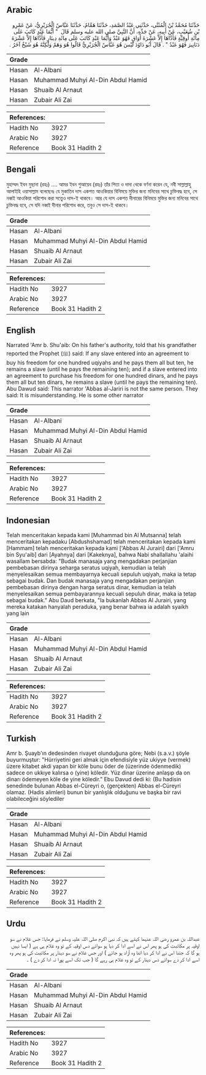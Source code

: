 ## Arabic


<div dir="rtl" lang="ar" style={{fontSize:'larger',backgroundColor:'#f8f9fa',padding:20}}>
حَدَّثَنَا مُحَمَّدُ بْنُ الْمُثَنَّى، حَدَّثَنِي عَبْدُ الصَّمَدِ، حَدَّثَنَا هَمَّامٌ، حَدَّثَنَا عَبَّاسٌ الْجُرَيْرِيُّ، عَنْ عَمْرِو بْنِ شُعَيْبٍ، عَنْ أَبِيهِ، عَنْ جَدِّهِ، أَنَّ النَّبِيَّ صلى الله عليه وسلم قَالَ ‏ "‏ أَيُّمَا عَبْدٍ كَاتَبَ عَلَى مِائَةِ أُوقِيَّةٍ فَأَدَّاهَا إِلاَّ عَشْرَةَ أَوَاقٍ فَهُوَ عَبْدٌ وَأَيُّمَا عَبْدٍ كَاتَبَ عَلَى مِائَةِ دِينَارٍ فَأَدَّاهَا إِلاَّ عَشْرَةَ دَنَانِيرَ فَهُوَ عَبْدٌ ‏"‏ ‏.‏ قَالَ أَبُو دَاوُدَ لَيْسَ هُوَ عَبَّاسٌ الْجُرَيْرِيُّ قَالُوا هُوَ وَهَمٌ وَلَكِنَّهُ هُوَ شَيْخٌ آخَرُ ‏.‏
</div>
<div style={{backgroundColor:'#f8f9fa',padding:20, marginBottom: 10}}><table> <thead> <tr> <th>Grade</th> <th></th> </tr> </thead> <tbody> <tr><td>Hasan</td><td>Al-Albani</td></tr><tr><td>Hasan</td><td>Muhammad Muhyi Al-Din Abdul Hamid</td></tr><tr><td>Hasan</td><td>Shuaib Al Arnaut</td></tr><tr><td>Hasan</td><td>Zubair Ali Zai</td></tr></tbody></table><table> <thead> <tr> <th>References:</th> <th></th> </tr> </thead> <tbody><tr><td>Hadith No</td><td>3927</td></tr><tr><td>Arabic No</td><td>3927</td></tr><tr><td>Reference</td><td>Book 31 Hadith 2</td></tr></tbody></table></div>

## Bengali


<div dir="ltr" lang="bn" style={{fontSize:'larger',backgroundColor:'#f8f9fa',padding:20}}>
মুহাম্মদ ইবন মুছানা (রহঃ) .... আমর ইবন শুআয়েব (রহঃ) তাঁর পিতা ও দাদা থেকে বর্ণনা করেন যে, নবী সাল্লাল্লাহু আলাইহি ওয়াসাল্লাম বলেছেনঃ যে মুকাতিব দাস একশত আওকিয়ার বিনিময়ে মুক্তির জন্য মনিবের সাথে চুক্তিবদ্ধ হবে, সে নব্বই আওকিয়া পরিশোধ করা সত্ত্বেও দাস-ই থাকবে। আর যে দাস একশত দীনারের বিনিময়ে মুক্তির জন্য মনিবের সাথে চুক্তিবদ্ধ হবে, সে যদি নব্বই দীনার পরিশোধ করে, তবুও সে দাস-ই থাকবে।
</div>
<div style={{backgroundColor:'#f8f9fa',padding:20, marginBottom: 10}}><table> <thead> <tr> <th>Grade</th> <th></th> </tr> </thead> <tbody> <tr><td>Hasan</td><td>Al-Albani</td></tr><tr><td>Hasan</td><td>Muhammad Muhyi Al-Din Abdul Hamid</td></tr><tr><td>Hasan</td><td>Shuaib Al Arnaut</td></tr><tr><td>Hasan</td><td>Zubair Ali Zai</td></tr></tbody></table><table> <thead> <tr> <th>References:</th> <th></th> </tr> </thead> <tbody><tr><td>Hadith No</td><td>3927</td></tr><tr><td>Arabic No</td><td>3927</td></tr><tr><td>Reference</td><td>Book 31 Hadith 2</td></tr></tbody></table></div>

## English


<div dir="ltr" lang="en" style={{fontSize:'larger',backgroundColor:'#f8f9fa',padding:20}}>
Narrated 'Amr b. Shu'aib: On his father's authority, told that his grandfather reported the Prophet (ﷺ) said: If any slave entered into an agreement to buy his freedom for one hundred uqiyahs and he pays them all but ten, he remains a slave (until he pays the remaining ten); and if a slave entered into an agreement to purchase his freedom for one hundred dinars, and he pays them all but ten dinars, he remains a slave (until he pays the remaining ten). Abu Dawud said: This narrator 'Abbas al-Jariri is not the same person. They said: It is misunderstanding. He is some other narrator
</div>
<div style={{backgroundColor:'#f8f9fa',padding:20, marginBottom: 10}}><table> <thead> <tr> <th>Grade</th> <th></th> </tr> </thead> <tbody> <tr><td>Hasan</td><td>Al-Albani</td></tr><tr><td>Hasan</td><td>Muhammad Muhyi Al-Din Abdul Hamid</td></tr><tr><td>Hasan</td><td>Shuaib Al Arnaut</td></tr><tr><td>Hasan</td><td>Zubair Ali Zai</td></tr></tbody></table><table> <thead> <tr> <th>References:</th> <th></th> </tr> </thead> <tbody><tr><td>Hadith No</td><td>3927</td></tr><tr><td>Arabic No</td><td>3927</td></tr><tr><td>Reference</td><td>Book 31 Hadith 2</td></tr></tbody></table></div>

## Indonesian


<div dir="ltr" lang="id" style={{fontSize:'larger',backgroundColor:'#f8f9fa',padding:20}}>
Telah menceritakan kepada kami [Muhammad bin Al Mutsanna] telah menceritakan kepadaku [Abdushshamad] telah menceritakan kepada kami [Hammam] telah menceritakan kepada kami ['Abbas Al Jurairi] dari ['Amru bin Syu'aib] dari [Ayahnya] dari [Kakeknya], bahwa Nabi shallallahu 'alaihi wasallam bersabda: "Budak manasaja yang mengadakan perjanjian pembebasan dirinya seharga seratus uqiyah, kemudian ia telah menyelesaikan semua membayarnya kecuali sepuluh uqiyah, maka ia tetap sebagai budak. Dan budak manasaja yang mengadakan perjanjian pembebasan dirinya dengan harga seratus dinar, kemudian ia telah menyelesaikan semua pembayarannya kecuali sepuluh dinar, maka ia tetap sebagai budak." Abu Daud berkata, "Ia bukanlah Abbas Al Jurairi, yang mereka katakan hanyalah peraduka, yang benar bahwa ia adalah syaikh yang lain
</div>
<div style={{backgroundColor:'#f8f9fa',padding:20, marginBottom: 10}}><table> <thead> <tr> <th>Grade</th> <th></th> </tr> </thead> <tbody> <tr><td>Hasan</td><td>Al-Albani</td></tr><tr><td>Hasan</td><td>Muhammad Muhyi Al-Din Abdul Hamid</td></tr><tr><td>Hasan</td><td>Shuaib Al Arnaut</td></tr><tr><td>Hasan</td><td>Zubair Ali Zai</td></tr></tbody></table><table> <thead> <tr> <th>References:</th> <th></th> </tr> </thead> <tbody><tr><td>Hadith No</td><td>3927</td></tr><tr><td>Arabic No</td><td>3927</td></tr><tr><td>Reference</td><td>Book 31 Hadith 2</td></tr></tbody></table></div>

## Turkish


<div dir="ltr" lang="tr" style={{fontSize:'larger',backgroundColor:'#f8f9fa',padding:20}}>
Amr b. Şuayb'ın dedesinden rivayet olunduğuna göre; Nebi (s.a.v.) şöyle buyurmuştur: "Hürriyetini geri almak için efendisiyle yüz ukiyye (vermek) üzere kitabet akdi yapan bir köle bunu öder de (üzerinde ödenmedik) sadece on ukkıye kalırsa o (yine) köledir. Yüz dinar üzerine anlaşıp da on dinarı ödemeyen köle de yine köledir." Ebu Davud dedi ki: (Bu hadisin senedinde bulunan Abbas el-Cüreyri o, (gerçekten) Abbas el-Cüreyri olamaz. (Hadis alimleri) bunun bir yanlışlık olduğunu ve başka bir ravi olabileceğini söylediler
</div>
<div style={{backgroundColor:'#f8f9fa',padding:20, marginBottom: 10}}><table> <thead> <tr> <th>Grade</th> <th></th> </tr> </thead> <tbody> <tr><td>Hasan</td><td>Al-Albani</td></tr><tr><td>Hasan</td><td>Muhammad Muhyi Al-Din Abdul Hamid</td></tr><tr><td>Hasan</td><td>Shuaib Al Arnaut</td></tr><tr><td>Hasan</td><td>Zubair Ali Zai</td></tr></tbody></table><table> <thead> <tr> <th>References:</th> <th></th> </tr> </thead> <tbody><tr><td>Hadith No</td><td>3927</td></tr><tr><td>Arabic No</td><td>3927</td></tr><tr><td>Reference</td><td>Book 31 Hadith 2</td></tr></tbody></table></div>

## Urdu


<div dir="rtl" lang="ur" style={{fontSize:'larger',backgroundColor:'#f8f9fa',padding:20}}>
عبداللہ بن عمرو رضی اللہ عنہما کہتے ہیں کہ نبی اکرم صلی اللہ علیہ وسلم نے فرمایا: جس غلام نے سو اوقیہ پر مکاتبت کی ہو پھر اس نے اسے ادا کر دیا ہو سوائے دس اوقیہ کے تو وہ غلام ہی ہے ( ایسا نہیں ہو گا کہ جتنا اس نے ادا کر دیا اتنا وہ آزاد ہو جائے ) اور جس غلام نے سو دینار پر مکاتبت کی ہو پھر وہ اسے ادا کر دے سوائے دس دینار کے تو وہ غلام ہی رہے گا ( جب تک اسے پورا نہ ادا کر دے ) ۔
</div>
<div style={{backgroundColor:'#f8f9fa',padding:20, marginBottom: 10}}><table> <thead> <tr> <th>Grade</th> <th></th> </tr> </thead> <tbody> <tr><td>Hasan</td><td>Al-Albani</td></tr><tr><td>Hasan</td><td>Muhammad Muhyi Al-Din Abdul Hamid</td></tr><tr><td>Hasan</td><td>Shuaib Al Arnaut</td></tr><tr><td>Hasan</td><td>Zubair Ali Zai</td></tr></tbody></table><table> <thead> <tr> <th>References:</th> <th></th> </tr> </thead> <tbody><tr><td>Hadith No</td><td>3927</td></tr><tr><td>Arabic No</td><td>3927</td></tr><tr><td>Reference</td><td>Book 31 Hadith 2</td></tr></tbody></table></div>